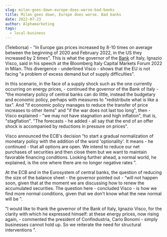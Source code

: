 ```yaml
---
slug: milan-goes-down-europe-does-worse-bad-banks
title: Milan goes down, Europe does worse. Bad banks
date: 2022-07-23
author: Alphamarketing
tags:
  - local-business
---
```


(Teleborsa) - "In Europe gas prices increased by 8-10 times on average between the beginning of 2020 and February 2022, in the US they increased by 2 times". This is what the governor of the [Bank](https://www.indiacom.com/pune/hdfc-bank-pune-boat-club-branch_pune_pne_1225504.html) of Italy, Ignazio Visco, said in his speech at the Bloomberg Italy Capital Markets Forum 2022 in Milan. This divergence - underlined Visco - shows that the EU is not facing "a problem of excess demand but of supply difficulties".

In this scenario, in the face of a supply shock such as the one currently occurring on energy prices, - continued the governor of the Bank of Italy - "the monetary policy of central banks can do little, instead the budgetary and economic policy, perhaps with measures to "redistribute what is like a tax". And "if economic policy manages to reduce the transfer of price increases to other items" and "if the war does not last too long", then - Visco explained - "we may not have stagnation and high inflation", that is, "stagflation". "The forecasts - he added - all say that the end of an offer shock is accompanied by reductions in pressure on prices".

Visco announced the ECB's decision “to start a gradual normalization of monetary policy with the addition of the word 'optionality'. It means - he continued - that all options are open. We intend to reduce our net purchases of securities and then close them but we want to maintain favorable financing conditions. Looking further ahead, a normal world, he explained, is the one where there are no longer negative rates ”.

At the ECB and in the Eurosystem of central banks, the question of reducing the size of the balance sheet - the governor pointed out - “will not happen soon, given that at the moment we are discussing how to renew the accumulated securities. The question here - concluded Visco - is how we find more normal conditions, given that we don't know what the new normal will be ".

"I would like to thank the governor of the Bank of Italy, Ignazio Visco, for the clarity with which he expressed himself: at these energy prices, now rising again, - commented the president of Confindustria, Carlo Bonomi - simply businesses cannot hold up. So we reiterate the need for structural interventions ".